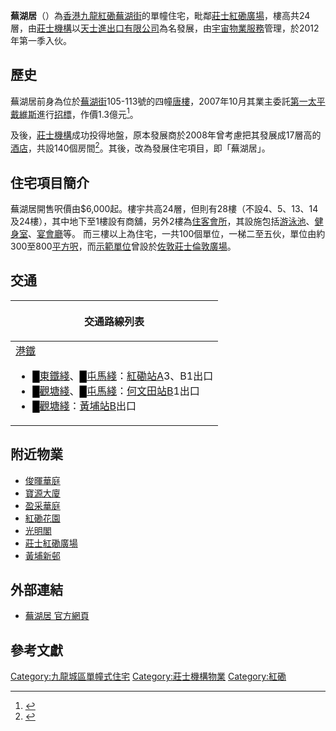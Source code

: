 {{更新|time=2019-02-07T14:35:30+00:00}}
{{Infobox_housinghk 
| name = 蕪湖居<br/>Wuhu Residence
| logo= 
| photo = Wuhu Residence in 2019.jpg
| phototitle = 蕪湖居（2019年）
| address= [[香港|香港]][[九龍半島|九龍半島]][[紅磡|紅磡]][[蕪湖街|蕪湖街]]111號
| lot= 紅磡內地段第402號
| developer= [[莊士機構|莊士機構]]
| manager= 
| use = [[住宅|住宅]]、[[商舖|商舖]]
| blocknumber = 1
| floor_area = 
| floornumber = 24層
| yearofcompletion = 2012年第一季
| former = 4幢唐樓
| facilities = [[住客會所|住客會所]]
| website = [http://www.wuhu-residence.com.hk/ 官方網頁]
}}
'''蕪湖居'''（{{lang-en|'''Wuhu Residence'''}}）為[[香港|香港]][[九龍|九龍]][[紅磡|紅磡]][[蕪湖街|蕪湖街]]的單幢住宅，毗鄰[[莊士紅磡廣場|莊士紅磡廣場]]，樓高共24層，由[[莊士機構|莊士機構]]以[[天士進出口有限公司|天士進出口有限公司]]為名發展，由[[宇宙物業服務|宇宙物業服務]]管理，於2012年第一季入伙。

== 歷史 ==
蕪湖居前身為位於[[蕪湖街|蕪湖街]]105-113號的四幢[[唐樓|唐樓]]，2007年10月其業主委託[[第一太平戴維斯|第一太平戴維斯]]進行[[招標|招標]]，作價1.3億元<ref>{{Cite web |url=http://paper.wenweipo.com/2007/10/11/ME0710110007.htm |title=蕪湖街105至113號標售 |accessdate=2010-08-08 |archive-date=2008-05-13 |archive-url=https://web.archive.org/web/20080513074745/http://paper.wenweipo.com/2007/10/11/ME0710110007.htm |dead-url=no }}</ref>。

及後，[[莊士機構|莊士機構]]成功投得地盤，原本發展商於2008年曾考慮把其發展成17層高的[[酒店|酒店]]，共設140個房間<ref>{{Cite web |url=http://www.mpfinance.com/htm/Finance/20080621/News/la_lac1.htm |title=莊士機構申請紅磡酒店 |accessdate=2010-08-08 |archive-date=2016-03-04 |archive-url=https://web.archive.org/web/20160304125351/http://www.mpfinance.com/htm/Finance/20080621/News/la_lac1.htm |dead-url=no }}</ref>。其後，改為發展住宅項目，即「蕪湖居」。

==住宅項目簡介==
蕪湖居開售呎價由$6,000起。樓宇共高24層，但則有28樓（不設4、5、13、14及24樓），其中地下至1樓設有商舖，另外2樓為[[住客會所|住客會所]]，其設施包括[[游泳池|游泳池]]、[[健身室|健身室]]、[[宴會廳|宴會廳]]等。
而三樓以上為住宅，一共100個單位，一梯二至五伙，單位由約300至800[[平方呎|平方呎]]，而[[示範單位|示範單位]]曾設於[[佐敦|佐敦]][[莊士倫敦廣場|莊士倫敦廣場]]。

== 交通 ==
{| class="mw-collapsible mw-collapsed wikitable" 
! 交通路線列表
|-
|
;[[港鐵|港鐵]]
*<font color="{{東鐵綫色彩}}">█</font>[[東鐵綫|東鐵綫]]、<font color="{{屯馬綫色彩}}">█</font>[[屯馬綫|屯馬綫]]：[[紅磡站|紅磡站]]A3、B1出口
*<font color="{{觀塘綫色彩}}">█</font>[[觀塘綫|觀塘綫]]、<font color="{{屯馬綫色彩}}">█</font>[[屯馬綫|屯馬綫]]：[[何文田站|何文田站]]B1出口
*<font color="{{觀塘綫色彩}}">█</font>[[觀塘綫|觀塘綫]]：[[黃埔站_(香港)|黃埔站]]B出口
{{九龍新界巴士簡單列表|2E|3B|5C|6C|6F|7B|8|11K|21|30X}}{{過海隧道巴士簡單列表|106|106A|106P|107P|115|115P}}{{大嶼山巴士簡單列表|E23}}{{九龍專線小巴簡單列表|2|2M|6|8|13}}
|}

== 附近物業 ==
* [[俊暉華庭|俊暉華庭]]
* [[寶源大廈|寶源大廈]]
* [[盈采華庭|盈采華庭]]
* [[紅磡花園|紅磡花園]]
* [[光明閣|光明閣]]
* [[莊士紅磡廣場|莊士紅磡廣場]]
* [[黃埔新邨|黃埔新邨]]

== 外部連結 ==
* [https://web.archive.org/web/20100819085708/http://www.wuhu-residence.com.hk/ 蕪湖居 官方網頁]

== 參考文獻 ==
<references/>

[[Category:九龍城區單幢式住宅|Category:九龍城區單幢式住宅]]
[[Category:莊士機構物業|Category:莊士機構物業]]
[[Category:紅磡|Category:紅磡]]